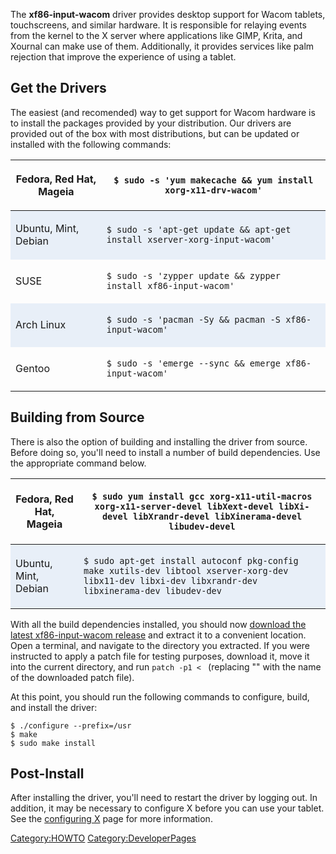 The '''xf86-input-wacom''' driver provides desktop support for Wacom tablets, touchscreens, and similar hardware. It is responsible for relaying events from the kernel to the X server where applications like GIMP, Krita, and Xournal can make use of them. Additionally, it provides services like palm rejection that improve the experience of using a tablet.

== Get the Drivers ==
The easiest (and recomended) way to get support for Wacom hardware is to install the packages provided by your distribution. Our drivers are provided out of the box with most distributions, but can be updated or installed with the following commands:

{|
|-
! Fedora, Red Hat, Mageia
| <code>$ sudo -s 'yum makecache && yum install xorg-x11-drv-wacom'</code>
|- 
! style="background:#E8EFF8" | Ubuntu, Mint, Debian
| style="background:#E8EFF8" | <code>$ sudo -s 'apt-get update && apt-get install xserver-xorg-input-wacom'</code>
|-
! SUSE
| <code>$ sudo -s 'zypper update && zypper install xf86-input-wacom'</code>
|-
! style="background:#E8EFF8" | Arch Linux
| style="background:#E8EFF8" | <code>$ sudo -s 'pacman -Sy && pacman -S xf86-input-wacom'</code>
|-
! Gentoo
| <code>$ sudo -s 'emerge --sync && emerge xf86-input-wacom'</code>
|}

== Building from Source ==
{{Tip|text=Developers cloning from git will want to also install the 'git', 'automake', and 'autoconf' packages. Our repository may be cloned by running <code>git clone git://git.code.sf.net/p/linuxwacom/xf86-input-wacom</code> and prepared for building by running <code>./autogen.sh</code>}}
There is also the option of building and installing the driver from source. Before doing so, you'll need to install a number of build dependencies. Use the appropriate command below.
{|
|-
! Fedora, Red Hat, Mageia
| <code>$ sudo yum install gcc xorg-x11-util-macros xorg-x11-server-devel libXext-devel libXi-devel libXrandr-devel libXinerama-devel libudev-devel</code>
|- 
! style="background:#E8EFF8" | Ubuntu, Mint, Debian
| style="background:#E8EFF8" | <code>$ sudo apt-get install autoconf pkg-config make xutils-dev libtool xserver-xorg-dev libx11-dev libxi-dev libxrandr-dev libxinerama-dev libudev-dev</code>
|}

With all the build dependencies installed, you should now [https://sourceforge.net/projects/linuxwacom/files/latest/download download the latest xf86-input-wacom release] and extract it to a convenient location. Open a terminal, and navigate to the directory you extracted. If you were instructed to apply a patch file for testing purposes, download it, move it into the current directory, and run <code>patch -p1 < <patchfile></code> (replacing "<patchfile>" with the name of the downloaded patch file).

At this point, you should run the following commands to configure, build, and install the driver:
<pre>
$ ./configure --prefix=/usr
$ make
$ sudo make install
</pre>

== Post-Install ==
After installing the driver, you'll need to restart the driver by logging out. In addition, it may be necessary to configure X before you can use your tablet. See the [[configuring X]] page for more information.

[[Category:HOWTO]]
[[Category:DeveloperPages]]